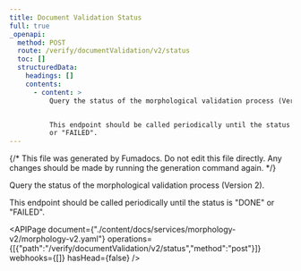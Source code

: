 ```yaml
---
title: Document Validation Status
full: true
_openapi:
  method: POST
  route: /verify/documentValidation/v2/status
  toc: []
  structuredData:
    headings: []
    contents:
      - content: >
          Query the status of the morphological validation process (Version 2).


          This endpoint should be called periodically until the status is "DONE"
          or "FAILED".
---
```


{/* This file was generated by Fumadocs. Do not edit this file directly. Any changes should be made by running the generation command again. */}

Query the status of the morphological validation process (Version 2).

This endpoint should be called periodically until the status is "DONE" or "FAILED".


<APIPage document={"./content/docs/services/morphology-v2/morphology-v2.yaml"} operations={[{"path":"/verify/documentValidation/v2/status","method":"post"}]} webhooks={[]} hasHead={false} />